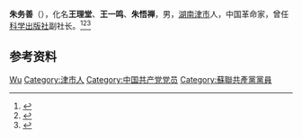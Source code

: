 {{Otheruses|other=名为王一鸣的其他人物|王一鸣}}

'''朱务善'''（{{bd|1897年||1971年|6月}}），化名'''王理堂'''、'''王一鸣'''、'''朱悟禅'''，男，[[湖南|湖南]][[津市市|津市]]人，中国革命家，曾任[[科学出版社|科学出版社]]副社长。<ref>{{Cite book|title=中国共产党人名词典|author=徐为民编|publisher=辽宁教育出版社|year=1988|isbn=|location=沈阳|pages=}}</ref><ref>{{Cite book|title=湖南百科全书|author=禹舜主编; 洪期钧副主编|publisher=岳麓书社|year=1999|isbn=|location=长沙|pages=}}</ref><ref>{{Cite web|title=朱务善|url=http://www.lxez.com.cn/Item/1328.aspx|accessdate=2020-12-20|work=澧县第二中学}}</ref>

== 参考资料 ==
{{reflist}}

{{中国人物小作品}}
{{马克思主义在中国的早期传播}}

{{Authority control}}
{{DEFAULTSORT:Zhu朱}}
[[Category:朱姓|Wu]]
[[Category:津市人|Category:津市人]]
[[Category:中国共产党党员|Category:中国共产党党员]]
[[Category:蘇聯共產黨黨員|Category:蘇聯共產黨黨員]]